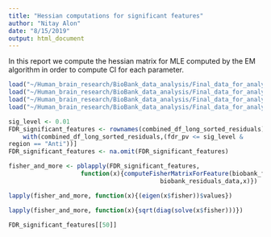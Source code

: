 ```yaml
---
title: "Hessian computations for significant features"
author: "Nitay Alon"
date: "8/15/2019"
output: html_document
---
```


In this report we compute the hessian matrix for MLE computed by the EM algorithm in order to compute CI for each parameter.
```r
load("~/Human_brain_research/BioBank_data_analysis/Final_data_for_analysis/biobank_feature_residual_analysis.RData")
load("~/Human_brain_research/BioBank_data_analysis/Final_data_for_analysis/biobank_feature_standard_analysis.RData")
load("~/Human_brain_research/BioBank_data_analysis/Final_data_for_analysis/BioBank_residual_data.RData")
load("~/Human_brain_research/BioBank_data_analysis/Final_data_for_analysis/BioBank_standardized_data.RData")
```

```r
sig_level <- 0.01
FDR_significant_features <- rownames(combined_df_long_sorted_residuals)[
    with(combined_df_long_sorted_residuals,(fdr_pv <= sig_level & 
region == "Anti"))]  
FDR_significant_features <- na.omit(FDR_significant_features)
```


```r
fisher_and_more <- pblapply(FDR_significant_features, 
                    function(x){computeFisherMatrixForFeature(biobank_feature_residual_analysis, 
                                          biobank_residuals_data,x)})
```

```r
lapply(fisher_and_more, function(x){(eigen(x$fisher))$values})
```

```r
lapply(fisher_and_more, function(x){sqrt(diag(solve(x$fisher)))})
```

```r
FDR_significant_features[[50]]
```

